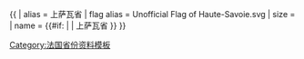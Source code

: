 {{ {{{1<noinclude>|country showdata</noinclude>}}}
| alias = 上萨瓦省
| flag alias = Unofficial Flag of Haute-Savoie.svg
| size = {{{size|}}}
| name = {{#if: {{{name|}}} | {{{name|}}} | 上萨瓦省 }}
}}<noinclude>
[[Category:法国省份资料模板]]
</noinclude>